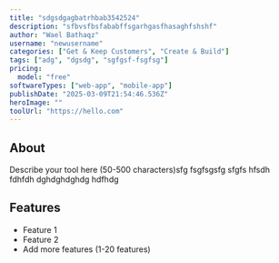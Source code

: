 ```yaml
---
title: "sdgsdgagbatrhbab3542524"
description: "sfbvsfbsfababffsgarhgasfhasaghfshshf"
author: "Wael Bathaqz"
username: "newusername"
categories: ["Get & Keep Customers", "Create & Build"]
tags: ["adg", "dgsdg", "sgfgsf-fsgfsg"]
pricing:
  model: "free"
softwareTypes: ["web-app", "mobile-app"]
publishDate: "2025-03-09T21:54:46.536Z"
heroImage: ""
toolUrl: "https://hello.com"
---
```

## About
Describe your tool here (50-500 characters)sfg fsgfsgsfg sfgfs hfsdh fdhfdh dghdghdghdg hdfhdg

## Features
- Feature 1
- Feature 2
- Add more features (1-20 features)